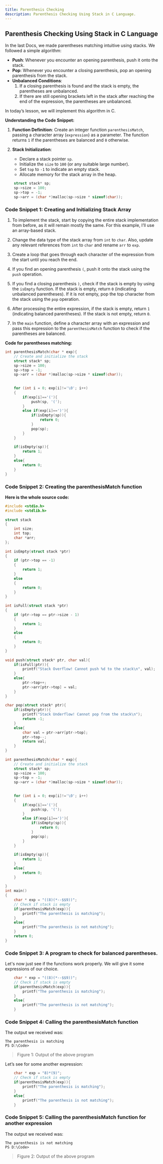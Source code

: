 ```yaml
---
title: Parenthesis Checking
description: Parenthesis Checking Using Stack in C Language.
---
```


## Parenthesis Checking Using Stack in C Language

In the last Docs, we made parentheses matching intuitive using stacks. We followed a simple algorithm:

- **Push**: Whenever you encounter an opening parenthesis, push it onto the stack.
- **Pop**: Whenever you encounter a closing parenthesis, pop an opening parenthesis from the stack.
- **Unbalanced Conditions**:
    1. If a closing parenthesis is found and the stack is empty, the parentheses are unbalanced.
    2. If there are still opening brackets left in the stack after reaching the end of the expression, the parentheses are unbalanced.

In today’s lesson, we will implement this algorithm in C.

**Understanding the Code Snippet:**

1. **Function Definition**: Create an integer function `parenthesisMatch`, passing a character array (`expression`) as a parameter. The function returns `1` if the parentheses are balanced and `0` otherwise.
   
2. **Stack Initialization**:
   - Declare a stack pointer `sp`.
   - Initialize the `size` to `100` (or any suitable large number).
   - Set `top` to `-1` to indicate an empty stack.
   - Allocate memory for the stack array in the heap.
```C
    struct stack* sp;
    sp->size = 100;
    sp->top = -1;
    sp->arr = (char *)malloc(sp->size * sizeof(char));
```

### Code Snippet 1: Creating and Initializing Stack Array

1. To implement the stack, start by copying the entire stack implementation from before, as it will remain mostly the same. For this example, I’ll use an array-based stack.

2. Change the data type of the stack array from `int` to `char`. Also, update any relevant references from `int` to `char` and rename `arr` to `exp`.

3. Create a loop that goes through each character of the expression from the start until you reach the end.

4. If you find an opening parenthesis `(`, push it onto the stack using the `push` operation.

5. If you find a closing parenthesis `)`, check if the stack is empty by using the `isEmpty` function. If the stack is empty, return `0` (indicating unbalanced parentheses). If it is not empty, pop the top character from the stack using the `pop` operation.

6. After processing the entire expression, if the stack is empty, return `1` (indicating balanced parentheses). If the stack is not empty, return `0`.

7. In the `main` function, define a character array with an expression and pass this expression to the `parenthesisMatch` function to check if the parentheses are balanced.

**Code for parentheses matching:**

```C
int parenthesisMatch(char * exp){
    // Create and initialize the stack
    struct stack* sp;
    sp->size = 100;
    sp->top = -1;
    sp->arr = (char *)malloc(sp->size * sizeof(char));
 
 
    for (int i = 0; exp[i]!='\0'; i++)
    {
        if(exp[i]=='('){
            push(sp, '(');
        }
        else if(exp[i]==')'){
            if(isEmpty(sp)){
                return 0;
            }
            pop(sp); 
        }
    }
 
    if(isEmpty(sp)){
        return 1;
    }
    else{
        return 0;
    } 
}
```

### Code Snippet 2: Creating the parenthesisMatch function

**Here is the whole source code:**
```C
#include <stdio.h>
#include <stdlib.h>
 
struct stack
{
    int size;
    int top;
    char *arr;
};
 
int isEmpty(struct stack *ptr)
{
    if (ptr->top == -1)
    {
        return 1;
    }
    else
    {
        return 0;
    }
}
 
int isFull(struct stack *ptr)
{
    if (ptr->top == ptr->size - 1)
    {
        return 1;
    }
    else
    {
        return 0;
    }
}
 
void push(struct stack* ptr, char val){
    if(isFull(ptr)){
        printf("Stack Overflow! Cannot push %d to the stack\n", val);
    }
    else{
        ptr->top++;
        ptr->arr[ptr->top] = val;
    }
}
 
char pop(struct stack* ptr){
    if(isEmpty(ptr)){
        printf("Stack Underflow! Cannot pop from the stack\n");
        return -1;
    }
    else{
        char val = ptr->arr[ptr->top];
        ptr->top--;
        return val;
    }
}
 
int parenthesisMatch(char * exp){
    // Create and initialize the stack
    struct stack* sp;
    sp->size = 100;
    sp->top = -1;
    sp->arr = (char *)malloc(sp->size * sizeof(char));
 
 
    for (int i = 0; exp[i]!='\0'; i++)
    {
        if(exp[i]=='('){
            push(sp, '(');
        }
        else if(exp[i]==')'){
            if(isEmpty(sp)){
                return 0;
            }
            pop(sp); 
        }
    }
 
    if(isEmpty(sp)){
        return 1;
    }
    else{
        return 0;
    }
    
}
int main()
{
    char * exp = "((8)(*--$$9))";
    // Check if stack is empty
    if(parenthesisMatch(exp)){
        printf("The parenthesis is matching");
    }
    else{
        printf("The parenthesis is not matching");
    }
    return 0;
}
```

### Code Snippet 3: A program to check for balanced parentheses.

Let's now just see if the functions work properly. We will give it some expressions of our choice. 

```C
    char * exp = "((8)(*--$$9))";
    // Check if stack is empty
    if(parenthesisMatch(exp)){
        printf("The parenthesis is matching");
    }
    else{
        printf("The parenthesis is not matching");
    }
```

### Code Snippet 4: Calling the parenthesisMatch function

The output we received was:

```
The parenthesis is matching
PS D:\Code>
```

> Figure 1: Output of the above program

Let’s see for some another expression:
```C
    char * exp = "8)*(9)";
    // Check if stack is empty
    if(parenthesisMatch(exp)){
        printf("The parenthesis is matching");
    }
    else{
        printf("The parenthesis is not matching");
    }
```

### Code Snippet 5: Calling the parenthesisMatch function for another expression

The output we received was:

```
The parenthesis is not matching
PS D:\Code>
```
> Figure 2: Output of the above program

